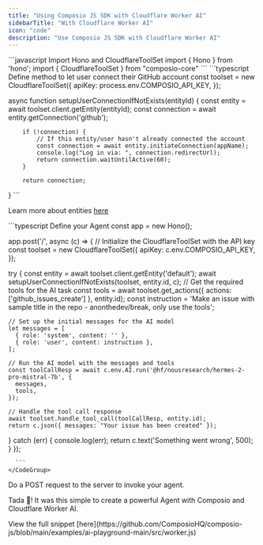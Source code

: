 ```yaml
---
title: "Using Composio JS SDK with Cloudflare Worker AI"
sidebarTitle: "With Cloudflare Worker AI"
icon: "code"
description: "Use Composio JS SDK with Cloudflare Worker AI"
---
```


<Steps>
<Step title="Import Dependencies">
 <CodeGroup>
      ```javascript Import Hono and CloudflareToolSet
import { Hono } from 'hono';
import { CloudflareToolSet } from "composio-core"
      ```
    </CodeGroup>
</Step>
<Step title="Define method to let user connect their GitHub account">

 <CodeGroup>
      ```typescript Define method to let user connect their GitHub account
const toolset = new CloudflareToolSet({
        apiKey: process.env.COMPOSIO_API_KEY,
});

async function setupUserConnectionIfNotExists(entityId) {
        const entity = await toolset.client.getEntity(entityId);
        const connection = await entity.getConnection('github');

        if (!connection) {
            // If this entity/user hasn't already connected the account
            const connection = await entity.initiateConnection(appName);
            console.log("Log in via: ", connection.redirectUrl);
            return connection.waitUntilActive(60);
        }

        return connection;
}
      ```
    </CodeGroup>

Learn more about entities [here](introduction/foundations/components/entity/entity-guide)

</Step>

<Step title="Setup Agent with Cloudflare Worker AI">

<CodeGroup>
      ```typescript Define your Agent
const app = new Hono();

app.post('/', async (c) => {
  // Initialize the CloudflareToolSet with the API key
  const toolset = new CloudflareToolSet({
    apiKey: c.env.COMPOSIO_API_KEY,
  });

  try {
    const entity = await toolset.client.getEntity('default');
    await setupUserConnectionIfNotExists(toolset, entity.id, c);
    // Get the required tools for the AI task
    const tools = await toolset.get_actions({ actions: ['github_issues_create'] }, entity.id);
    const instruction = 'Make an issue with sample title in the repo - anonthedev/break, only use the tools';

    // Set up the initial messages for the AI model
    let messages = [
      { role: 'system', content: '' },
      { role: 'user', content: instruction },
    ];

    // Run the AI model with the messages and tools
    const toolCallResp = await c.env.AI.run('@hf/nousresearch/hermes-2-pro-mistral-7b', {
      messages,
      tools,
    });

    // Handle the tool call response
    await toolset.handle_tool_call(toolCallResp, entity.id);
    return c.json({ messages: "Your issue has been created" });
  } catch (err) {
    console.log(err);
    return c.text('Something went wrong', 500);
  }
});

      ```
    </CodeGroup>

</Step>

<Step title="Invoke Your Agent">

Do a POST request to the server to invoke your agent.

Tada 🎉! It was this simple to create a powerful Agent with Composio and Cloudflare Worker AI.
</Step>

<Step title="Complete code snippet">
View the full snippet [here](https://github.com/ComposioHQ/composio-js/blob/main/examples/ai-playground-main/src/worker.js)
</Step>
</Steps>


